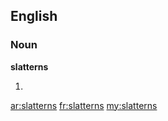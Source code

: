 ==English==

===Noun===
'''slatterns''' {{p}}

# {{plural of|[[slattern#English|slattern]]}}

[[ar:slatterns]]
[[fr:slatterns]]
[[my:slatterns]]